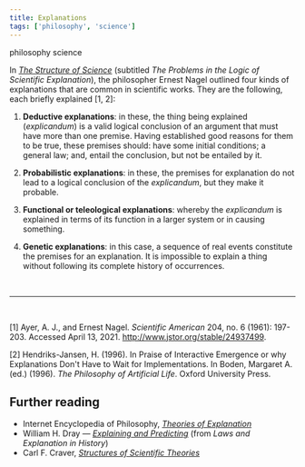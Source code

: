 ```yaml
---
title: Explanations
tags: ['philosophy', 'science']
---
```


<NoteTag color="gray">philosophy</NoteTag>
<NoteTag color="gray">science</NoteTag>

In [*The Structure of Science*](https://www.worldcat.org/oclc/231599) (subtitled *The Problems in the Logic of Scientific Explanation*), the philosopher Ernest Nagel outlined four kinds of explanations that are common in scientific works. They are the following, each briefly explained [1, 2]:

1. **Deductive explanations**: in these, the thing being explained (*explicandum*) is a valid logical conclusion of an argument that must have more than one premise. Having established good reasons for them to be true, these premises should: have some initial conditions; a general law; and, entail the conclusion, but not be entailed by it.

2. **Probabilistic explanations**: in these, the premises for explanation do not lead to a logical conclusion of the *explicandum*, but they make it probable.

3. **Functional or teleological explanations**: whereby the *explicandum* is explained in terms of its function in a larger system or in causing something.

4. **Genetic explanations**: in this case, a sequence of real events constitute the premises for an explanation. It is impossible to explain a thing without following its complete history of occurrences.

<br/>
<hr/>
<br/>

[1] Ayer, A. J., and Ernest Nagel. *Scientific American* 204, no. 6 (1961): 197-203. Accessed April 13, 2021. http://www.jstor.org/stable/24937499.

[2] Hendriks-Jansen, H. (1996). In Praise of Interactive Emergence or why Explanations Don't Have to Wait for Implementations. In Boden, Margaret A. (ed.) (1996). *The Philosophy of Artificial Life*. Oxford University Press.

## Further reading

- Internet Encyclopedia of Philosophy, [*Theories of Explanation*](https://iep.utm.edu/explanat)
- William H. Dray — [*Explaining and Predicting*](http://www.hist-analytic.com/Dray3.pdf) (from *Laws and Explanation in History*)
- Carl F. Craver, [*Structures of
Scientific Theories*](https://personal.lse.ac.uk/ROBERT49/teaching/ph201/Week03_Craver.pdf)
